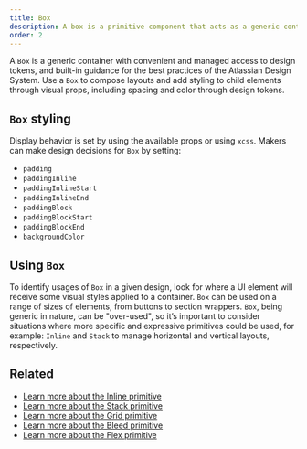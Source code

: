 ```yaml
---
title: Box
description: A box is a primitive component that acts as a generic container, and provides managed access to design tokens.
order: 2
---
```


A `Box` is a generic container with convenient and managed access to design tokens, and built-in guidance for the best practices of the Atlassian Design System.
Use a `Box` to compose layouts and add styling to child elements through visual props, including spacing and color through design tokens.

## `Box` styling

Display behavior is set by using the available props or using `xcss`. Makers can make design decisions for `Box` by setting:

- `padding`
- `paddingInline`
- `paddingInlineStart`
- `paddingInlineEnd`
- `paddingBlock`
- `paddingBlockStart`
- `paddingBlockEnd`
- `backgroundColor`

## Using `Box`

To identify usages of `Box` in a given design, look for where a UI element will receive some visual styles applied to a container. `Box` can be used on a range of sizes of elements, from buttons to section wrappers.
`Box`, being generic in nature, can be "over-used", so it’s important to consider situations where more specific and expressive primitives could be used, for example: `Inline` and `Stack` to manage horizontal and vertical layouts, respectively.

## Related

- [Learn more about the Inline primitive](/components/primitives/inline/usage)
- [Learn more about the Stack primitive](/components/primitives/stack/usage)
- [Learn more about the Grid primitive](/components/primitives/grid/examples)
- [Learn more about the Bleed primitive](/components/primitives/bleed/examples)
- [Learn more about the Flex primitive](/components/primitives/flex/examples)
